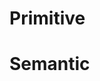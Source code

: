 
<Meta title="Colors" />

# Primitive

<ColorPalette>
  <ColorItem
    title="colors.vadsColorGray"
    subtitle="Grays from VADS"
    colors={{
      'CoolLight': Colors.vadsColorGrayCoolLight,
      'LightAlt': Colors.vadsColorGrayLightAlt,
      'WarmLight': Colors.vadsColorGrayWarmLight,
      'Medium': Colors.vadsColorGrayMedium,
      'WarmDark': Colors.vadsColorGrayWarmDark,
    }}
  />
  <ColorItem
    title="vadsColorActionForegroundDefault"
    subtitle="Subtitle here"
    colors={{ 
      'OnLight': Colors.vadsColorActionForegroundDefaultOnLight,
      'OnDark': Colors.vadsColorActionForegroundDefaultOnDark,
       }}
  />
  <ColorItem
    title="theme.color.positive"
    subtitle="Green"
    colors={{
      Apple: 'rgba(102,191,60,1)',
      Apple80: 'rgba(102,191,60,.8)',
      Apple60: 'rgba(102,191,60,.6)',
      Apple30: 'rgba(102,191,60,.3)',
    }}
  />
</ColorPalette>

# Semantic

<ColorPalette>
  <ColorItem
    title="colors.vadsColorGray"
    subtitle="Grays from VADS"
    colors={{
      'CoolLight': Colors.vadsColorGrayCoolLight,
      'LightAlt': Colors.vadsColorGrayLightAlt,
      'WarmLight': Colors.vadsColorGrayWarmLight,
      'Medium': Colors.vadsColorGrayMedium,
      'WarmDark': Colors.vadsColorGrayWarmDark,
    }}
  />
  <ColorItem
    title="theme.color.greyscale"
    subtitle="Some of the greys"
    colors={{ White: '#FFFFFF', Alabaster: '#F8F8F8', Concrete: '#F3F3F3' }}
  />
  <ColorItem
    title="theme.color.primary"
    subtitle="Coral"
    colors={{ WildWatermelon: '#FF4785' }}
  />
  <ColorItem
    title="theme.color.secondary"
    subtitle="Ocean"
    colors={{ DodgerBlue: '#1EA7FD' }}
  />
  <ColorItem
    title="theme.color.positive"
    subtitle="Green"
    colors={{
      Apple: 'rgba(102,191,60,1)',
      Apple80: 'rgba(102,191,60,.8)',
      Apple60: 'rgba(102,191,60,.6)',
      Apple30: 'rgba(102,191,60,.3)',
    }}
  />
</ColorPalette>